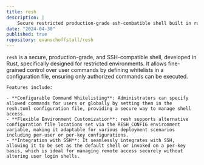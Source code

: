 ```yaml
---
title: resh
description: |
    Secure restricted production-grade ssh-combatible shell built in rust
date: "2024-04-30"
published: true
repository: evanschoffstall/resh
---
```


`resh` is a secure, production-grade, and SSH-compatible shell, developed in Rust, specifically designed for restricted environments. It allows fine-grained control over user commands by defining whitelists in a configuration file, ensuring only authorized commands can be executed.

    Features include:

    - **Configurable Command Whitelisting**: Administrators can specify allowed commands for users or globally by setting them in the resh.toml configuration file, providing a secure way to manage shell access.
    - **Flexible Environment Customization**: resh supports alternative configuration file locations set via the RESH_CONFIG environment variable, making it adaptable for various deployment scenarios including per-user or per-key configurations.
    - **Integration with SSH**: It seamlessly integrates with SSH, allowing it to be set as the default shell or invoked on a per-key basis, which is ideal for managing remote access securely without altering user login shells.